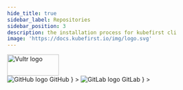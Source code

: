 ```yaml
---
hide_title: true
sidebar_label: Repositories
sidebar_position: 3
description: the installation process for kubefirst cli
image: 'https://docs.kubefirst.io/img/logo.svg'
---
```



<div
  style={{
    display: 'flex',
    justifyContent: 'flex-end',
    alignItems: 'center',
  }}
>
  <div>
    <img src={config.VULTR_LOGO_URL} height="50" width="120" alt="Vultr logo" />
  </div>
</div>

<Tabs groupId="git_provider" defaultValue="github" queryString>
  <TabItem
    attributes={{ className: styles.github }}
    value="github"
    label={
      <div className="git-tab">
        <img src="https://assets.kubefirst.com/console/github.svg" alt="GitHub logo" />
        <span>GitHub</span>
      </div>
    }
  >
    <GitHubRepositories />
  </TabItem>
  <TabItem
    value="gitlab"
    attributes={{ className: styles.gitlab }}
    label={
      <div className="git-tab">
        <img src="https://assets.kubefirst.com/console/gitlab.svg" alt="GitLab logo" />
        <span>GitLab</span>
      </div>
    }
  >
    <GitLabRepositories />
  </TabItem>
</Tabs>
